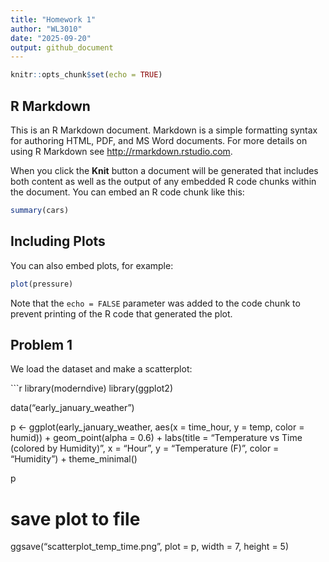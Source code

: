 ```yaml
---
title: "Homework 1"
author: "WL3010"
date: "2025-09-20"
output: github_document
---
```


```r
knitr::opts_chunk$set(echo = TRUE)
```

## R Markdown

This is an R Markdown document. Markdown is a simple formatting syntax for authoring HTML, PDF, and MS Word documents. For more details on using R Markdown see <http://rmarkdown.rstudio.com>.

When you click the **Knit** button a document will be generated that includes both content as well as the output of any embedded R code chunks within the document. You can embed an R code chunk like this:

```r
summary(cars)
```

## Including Plots

You can also embed plots, for example:

```r
plot(pressure)
```

Note that the `echo = FALSE` parameter was added to the code chunk to prevent printing of the R code that generated the plot.

## Problem 1

We load the dataset and make a scatterplot:

```r
library(moderndive)
library(ggplot2)

data("early_january_weather")

p <- ggplot(early_january_weather, aes(x = time_hour, y = temp, color = humid)) +
  geom_point(alpha = 0.6) +
  labs(title = "Temperature vs Time (colored by Humidity)",
       x = "Hour",
       y = "Temperature (F)",
       color = "Humidity") +
  theme_minimal()

p

# save plot to file
ggsave("scatterplot_temp_time.png", plot = p, width = 7, height = 5)
